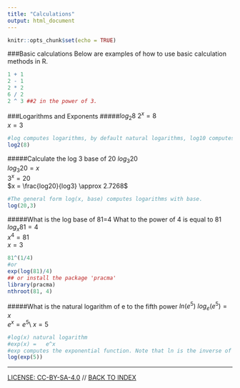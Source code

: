 ```yaml
---
title: "Calculations"
output: html_document
---
```


```r
knitr::opts_chunk$set(echo = TRUE)
```

###Basic calculations
Below are examples of how to use basic calculation methods in R.

```r
1 + 1
2 - 1
2 * 2
6 / 2
2 ^ 3 ##2 in the power of 3.
```

###Logarithms and Exponents
#####$log_2 8$ 
  $2^x = 8$  \sep\
  $x=3$
```r
#log computes logarithms, by default natural logarithms, log10 computes common #(i.e., base 10) logarithms, and log2 computes binary (i.e., base 2) logarithms.
log2(8)
```

#####Calculate the log 3 base of 20 
  $log_3 20$  \sep\
  $log_3 20 = x$  \sep\
  $3^x = 20$  \sep\
  $x = \frac{log20}{log3} \approx 2.7268$
```r
#The general form log(x, base) computes logarithms with base.
log(20,3)
```

#####What is the log base of 81=4
What to the power of 4 is equal to 81 \sep\
  $log_x 81=4$  \sep\
  $x^4 = 81$  \sep\
  $x=3$
```r
81^(1/4) 
#or
exp(log(81)/4)
## or install the package 'pracma'
library(pracma)
nthroot(81, 4)
```

#####What is the natural logarithm of e to the fifth power
  $ln(e^5)$
  $log_e(e^5)=x$  \sep\
  $e^x = e^5$\\
  $x=5$

```r
#log(x)	natural logarithm
#exp(x) =	e^x
#exp computes the exponential function. Note that ln is the inverse of exp.
log(exp(5))
```

----
[LICENSE: CC-BY-SA-4.0](LICENSE) // [BACK TO INDEX](index.html)